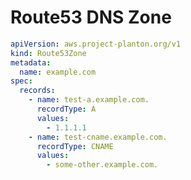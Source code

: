 # Route53 DNS Zone

```yaml
apiVersion: aws.project-planton.org/v1
kind: Route53Zone
metadata:
  name: example.com
spec:
  records:
    - name: test-a.example.com.
      recordType: A
      values:
        - 1.1.1.1
    - name: test-cname.example.com.
      recordType: CNAME
      values:
        - some-other.example.com.
```
